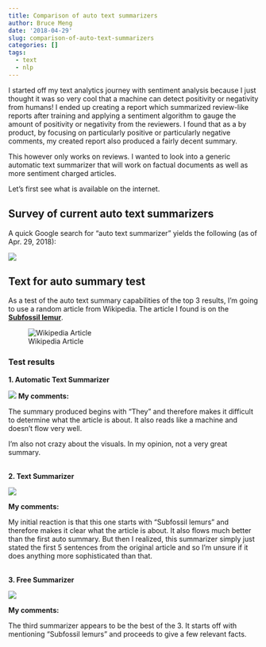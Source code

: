 ```yaml
---
title: Comparison of auto text summarizers
author: Bruce Meng
date: '2018-04-29'
slug: comparison-of-auto-text-summarizers
categories: []
tags:
  - text
  - nlp
---
```


I started off my text analytics journey with sentiment analysis because I just thought it was so very cool that a machine can detect positivity or negativity from humans! I ended up creating a report which summarized review-like reports after training and applying a sentiment algorithm to gauge the amount of positivity or negativity from the reviewers. I found that as a by product, by focusing on particularly positive or particularly negative comments, my created report also produced a fairly decent summary.

This however only works on reviews. I wanted to look into a generic automatic text summarizer that will work on factual documents as well as more sentiment charged articles.

Let's first see what is available on the internet.

## Survey of current auto text summarizers

A quick Google search for "auto text summarizer" yields the following (as of Apr. 29, 2018):

![](/img/autotext/google.search.png)

## Text for auto summary test

As a test of the auto text summary capabilities of the top 3 results, I'm going to use a random article from Wikipedia. The article I found is on the **[Subfossil lemur](https://en.wikipedia.org/wiki/Subfossil_lemur)**.

![Wikipedia Article](/img/autotext/subfossil.lemur.png)

### Test results

**1. Automatic Text Summarizer**

![](/img/autotext/auto.text.summarizer.png)
**My comments:**

The summary produced begins with "They" and therefore makes it difficult to determine what the article is about. It also reads like a machine and doesn't flow very well.

I'm also not crazy about the visuals. In my opinion, not a very great summary.

<br>
**2. Text Summarizer**

![](/img/autotext/text.summarizer.png)

**My comments:**

My initial reaction is that this one starts with "Subfossil lemurs" and therefore makes it clear what the article is about. It also flows much better than the first auto summary. But then I realized, this summarizer simply just stated the first 5 sentences from the original article and so I'm unsure if it does anything more sophisticated than that.

<br>
**3. Free Summarizer**

![](/img/autotext/free.summarizer.png)

**My comments:**

The third summarizer appears to be the best of the 3. It starts off with mentioning "Subfossil lemurs" and proceeds to give a few relevant facts.